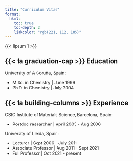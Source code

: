 ```yaml
---
title: "Curriculum Vitae"
format:
  html:
    toc: true
    toc-depth: 2
    linkcolor: "rgb(221, 112, 105)"
---
```


{{< lipsum 1 >}}

## {{< fa graduation-cap >}} Education

University of A Coruña, Spain:

-   M.Sc. in Chemistry \| June 1999
-   Ph.D. in Chemistry \| July 2004

## {{< fa building-columns >}} Experience

CSIC Institute of Materials Science, Barcelona, Spain:

-   Postdoc researcher \| April 2005 - Aug 2006

University of Lleida, Spain:

-   Lecturer \| Sept 2006 - July 2011
-   Associate Professor \| Aug 2011 - Sept 2021
-   Full Professor \| Oct 2021 - present
